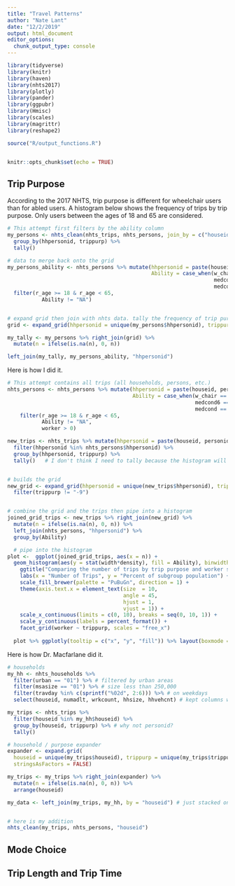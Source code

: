 ```yaml
---
title: "Travel Patterns"
author: "Nate Lant"
date: "12/2/2019"
output: html_document
editor_options: 
  chunk_output_type: console
---
```


```r
library(tidyverse)
library(knitr)
library(haven)
library(nhts2017)
library(plotly)
library(pander)
library(ggpubr)
library(Hmisc)
library(scales)
library(magrittr)
library(reshape2)

source("R/output_functions.R")


knitr::opts_chunk$set(echo = TRUE)
```

## Trip Purpose
According to the 2017 NHTS, trip purpose is different for wheelchair users than for abled users. A histogram below shows the frequency of trips by trip purpose. Only users between the ages of 18 and 65 are considered.

```r
# This attempt first filters by the ability column
my_persons <- nhts_clean(nhts_trips, nhts_persons, join_by = c("houseid", "personid"), 18, 65) %>%
  group_by(hhpersonid, trippurp) %>% 
  tally()

# data to merge back onto the grid
my_persons_ability <- nhts_persons %>% mutate(hhpersonid = paste(houseid, personid, sep = "-"),
                                              Ability = case_when(w_chair == "07" | w_mtrchr == "08" ~ "Wheelchair",
                                                                  medcond6 == "02" | medcond6 == "03" ~ "Disabled",
                                                                  medcond == "02" ~ "Abled")) %>% 
  filter(r_age >= 18 & r_age < 65,
           Ability != "NA")


# expand grid then join with nhts data. tally the frequency of trip purpose
grid <- expand_grid(hhpersonid = unique(my_persons$hhpersonid), trippurp = unique(my_persons$trippurp))

my_tally <- my_persons %>% right_join(grid) %>%
  mutate(n = ifelse(is.na(n), 0, n)) 

left_join(my_tally, my_persons_ability, "hhpersonid")

```
 Here is how I did it.
```r
# This attempt contains all trips (all households, persons, etc.)
nhts_persons <- nhts_persons %>% mutate(hhpersonid = paste(houseid, personid, sep = "-"),
                                        Ability = case_when(w_chair == "07" | w_mtrchr == "08" ~ "Wheelchair",
                                                            medcond6 == "02" | medcond6 == "03" ~ "Disabled",  
                                                            medcond == "02" ~ "Abled")) %>% 
    filter(r_age >= 18 & r_age < 65,
           Ability != "NA",
           worker > 0)

new_trips <- nhts_trips %>% mutate(hhpersonid = paste(houseid, personid, sep = "-")) %>%
  filter(hhpersonid %in% nhts_persons$hhpersonid) %>%
  group_by(hhpersonid, trippurp) %>%
  tally()   # I don't think I need to tally because the histogram will do that for me.


# builds the grid
new_grid <- expand_grid(hhpersonid = unique(new_trips$hhpersonid), trippurp = unique(new_trips$trippurp)) %>%
  filter(trippurp != "-9")


# combine the grid and the trips then pipe into a histogram
joined_grid_trips <- new_trips %>% right_join(new_grid) %>%
  mutate(n = ifelse(is.na(n), 0, n)) %>%
  left_join(nhts_persons, "hhpersonid") %>% 
  group_by(Ability)

  # pipe into the histogram
plot <-  ggplot(joined_grid_trips, aes(x = n)) + 
  geom_histogram(aes(y = stat(width*density), fill = Ability), binwidth = 0.8, colour = "black", size = .1, position = "dodge") +
    ggtitle("Comparing the number of trips by trip purpose and worker status", subtitle = "01 = Employed and 02 = Unemployed") +
    labs(x = "Number of Trips", y = "Percent of subgroup population") +
    scale_fill_brewer(palette = "PuBuGn", direction = 1) + 
    theme(axis.text.x = element_text(size  = 10, 
                                     angle = 45,
                                     hjust = 1,
                                     vjust = 1)) +
    scale_x_continuous(limits = c(0, 10), breaks = seq(0, 10, 1)) +
    scale_y_continuous(labels = percent_format()) +
    facet_grid(worker ~ trippurp, scales = "free_x")
  
  plot %>% ggplotly(tooltip = c("x", "y", "fill")) %>% layout(boxmode = "group")

```

Here is how Dr. Macfarlane did it.
```r
# households
my_hh <- nhts_households %>%
  filter(urban == "01") %>% # filtered by urban areas
  filter(msasize == "01") %>% # size less than 250,000
  filter(travday %in% c(sprintf("%02d", 2:6))) %>% # on weekdays
  select(houseid, numadlt, wrkcount, hhsize, hhvehcnt) # kept columns with household details, num of adults, workers, total hh, and vehicles

my_trips <- nhts_trips %>%
  filter(houseid %in% my_hh$houseid) %>%
  group_by(houseid, trippurp) %>% # why not personid?
  tally() 

# household / purpose expander
expander <- expand.grid(
  houseid = unique(my_trips$houseid), trippurp = unique(my_trips$trippurp), 
  stringsAsFactors = FALSE)

my_trips <- my_trips %>% right_join(expander) %>%
  mutate(n = ifelse(is.na(n), 0, n)) %>%
  arrange(houseid)

my_data <- left_join(my_trips, my_hh, by = "houseid") # just stacked on the columns needed.


# here is my addition
nhts_clean(my_trips, nhts_persons, "houseid")

```


## Mode Choice



## Trip Length and Trip Time
